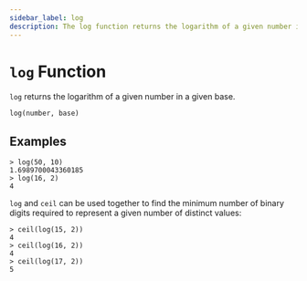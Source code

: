 ```yaml
---
sidebar_label: log
description: The log function returns the logarithm of a given number in a given base.
---
```


# `log` Function

`log` returns the logarithm of a given number in a given base.

```hcl
log(number, base)
```

## Examples

```
> log(50, 10)
1.6989700043360185
> log(16, 2)
4
```

`log` and `ceil` can be used together to find the minimum number of binary
digits required to represent a given number of distinct values:

```
> ceil(log(15, 2))
4
> ceil(log(16, 2))
4
> ceil(log(17, 2))
5
```
